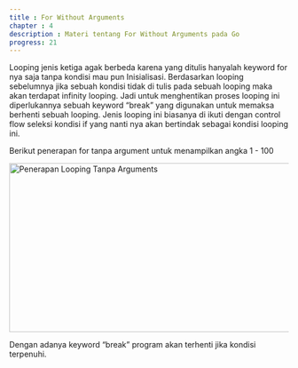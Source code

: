 ```yaml
---
title : For Without Arguments
chapter : 4
description : Materi tentang For Without Arguments pada Go
progress: 21
---
```


Looping jenis ketiga agak berbeda karena yang ditulis hanyalah keyword for 
nya saja tanpa kondisi mau pun Inisialisasi. Berdasarkan looping 
sebelumnya jika sebuah kondisi tidak di tulis pada sebuah looping maka 
akan terdapat infinity looping. Jadi untuk menghentikan proses looping ini 
diperlukannya sebuah keyword “break” yang digunakan untuk memaksa 
berhenti sebuah looping. Jenis looping ini biasanya di ikuti dengan control 
flow seleksi kondisi if yang nanti nya akan bertindak sebagai kondisi looping 
ini.

Berikut penerapan for tanpa argument untuk menampilkan angka 1 - 100

<Image
  src="/content/bab-4-6.webp"
  width="618"
  height="304"
  alt="Penerapan Looping Tanpa Arguments"
/>

Dengan adanya keyword “break” program akan terhenti jika kondisi 
terpenuhi.
